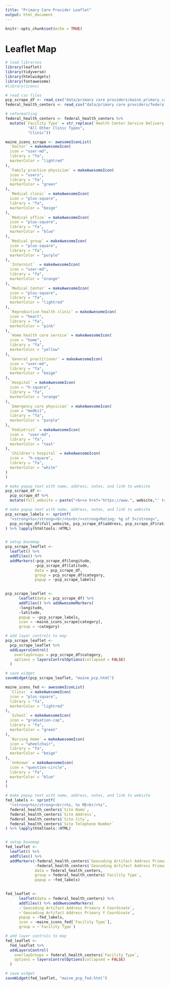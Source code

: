 ```yaml
---
title: "Primary Care Provider Leaflet"
output: html_document
---
```


```r
knitr::opts_chunk$set(echo = TRUE)
```

# Leaflet Map

```r

# load libraries
library(leaflet)
library(tidyverse)
library(htmlwidgets)
library(fontawesome)
#library(icons)
```


```r

# read csv files
pcp_scrape_df <- read_csv("data/primary care providers/maine_primary_care_scrape.csv")
federal_health_centers <- read_csv("data/primary care providers/federally_recognized_health_centers.csv")

# reformatting
federal_health_centers <- federal_health_centers %>%
  mutate(`Facility Type` = str_replace(`Health Center Service Delivery Site Location Setting Description`, 
          "All Other Clinic Types", 
          "Clinic"))

```


```r

maine_icons_scrape <- awesomeIconList(
  `Doctor` = makeAwesomeIcon(
  icon = "user-md",
  library = "fa",
  markerColor = "lightred"
),
  `Family practice physician` = makeAwesomeIcon(
  icon = "users",
  library = "fa",
  markerColor = "green"
),
  `Medical clinic` = makeAwesomeIcon(
  icon = "plus-square",
  library = "fa",
  markerColor = "beige"
),
  `Medical office` = makeAwesomeIcon(
  icon = "plus-square",
  library = "fa",
  markerColor = "blue"
),
  `Medical group` = makeAwesomeIcon(
  icon = "plus-square",
  library = "fa",
  markerColor = "purple"
),
  `Internist`  = makeAwesomeIcon(
  icon = "user-md",
  library = "fa",
  markerColor = "orange"
),
  `Medical Center` = makeAwesomeIcon(
  icon = "plus-square",
  library = "fa",
  markerColor = "lightred"
),
  `Reproductive health clinic` = makeAwesomeIcon(
  icon = "heart",
  library = "fa",
  markerColor = "pink"
),
  `Home health care service` = makeAwesomeIcon(
  icon = "home",
  library = "fa",
  markerColor = "yellow"
),
  `General practitioner` = makeAwesomeIcon(
  icon = "user-md",
  library = "fa",
  markerColor = "beige"
),
  `Hospital` = makeAwesomeIcon(
  icon = "h-square",
  library = "fa",
  markerColor = "orange"
),
  `Emergency care physician` = makeAwesomeIcon(
  icon = "medkit",
  library = "fa",
  markerColor = "purple"
),
  `Podiatrist` = makeAwesomeIcon(
  icon =  "user-md",
  library = "fa",
  markerColor = "teal"
),
  `Children's hospital` = makeAwesomeIcon(
  icon =  "h-square",
  library = "fa",
  markerColor = "white"
)
)

# make popup text with name, address, notes, and link to website
pcp_scrape_df <-
  pcp_scrape_df %>% 
  mutate(full_website = paste("<b><a href='https://www.", website,"' target='_blank'>", title,"</a></b>", "<br/>", sep = "")) 

# make popup text with name, address, notes, and link to website
pcp_scrape_labels <- sprintf(
  "<strong>%s</strong><br/>%s<br/><strong>Rating: %g of 5</strong>",
  pcp_scrape_df$full_website, pcp_scrape_df$address, pcp_scrape_df$rating
) %>% lapply(htmltools::HTML)


# setup basemap
pcp_scrape_leaflet <- 
  leaflet() %>% 
  addTiles() %>%
  addMarkers(~pcp_scrape_df$longitude, 
             ~pcp_scrape_df$latitude, 
             data = pcp_scrape_df, 
             group = pcp_scrape_df$category, 
             popup = ~pcp_scrape_labels)
  

pcp_scrape_leaflet <- 
      leaflet(data = pcp_scrape_df) %>%
      addTiles() %>% addAwesomeMarkers(
      ~longitude,
      ~latitude,
      popup = ~pcp_scrape_labels,
      icon = ~maine_icons_scrape[category], 
      group = ~category)

# add layer controls to map 
pcp_scrape_leaflet <- 
  pcp_scrape_leaflet %>% 
  addLayersControl(
    overlayGroups = pcp_scrape_df$category,
    options = layersControlOptions(collapsed = FALSE)
  )

# save widget 
saveWidget(pcp_scrape_leaflet, "maine_pcp.html")

```

```r

maine_icons_fed <- awesomeIconList(
  `Clinic` = makeAwesomeIcon(
  icon = "plus-square",
  library = "fa",
  markerColor = "lightred"
),
  `School` = makeAwesomeIcon(
  icon = "graduation-cap",
  library = "fa",
  markerColor = "green"
),
  `Nursing Home` = makeAwesomeIcon(
  icon = "wheelchair",
  library = "fa",
  markerColor = "beige"
),
  `Unknown` = makeAwesomeIcon(
  icon = "question-circle",
  library = "fa",
  markerColor = "blue"
)
)

# make popup text with name, address, notes, and link to website
fed_labels <- sprintf(
  "<strong>%s</strong><br/>%s, %s ME<br/>%s",
  federal_health_centers$`Site Name`, 
  federal_health_centers$`Site Address`, 
  federal_health_centers$`Site City`,
  federal_health_centers$`Site Telephone Number`
) %>% lapply(htmltools::HTML)


# setup basemap
fed_leaflet <- 
  leaflet() %>% 
  addTiles() %>%
  addMarkers(~federal_health_centers$`Geocoding Artifact Address Primary X Coordinate`, 
             ~federal_health_centers$`Geocoding Artifact Address Primary Y Coordinate`, 
             data = federal_health_centers, 
             group = federal_health_centers$`Facility Type`, 
             popup = ~fed_labels)
  

fed_leaflet <- 
      leaflet(data = federal_health_centers) %>%
      addTiles() %>% addAwesomeMarkers(
      ~`Geocoding Artifact Address Primary X Coordinate`,
      ~`Geocoding Artifact Address Primary Y Coordinate`,
      popup = ~fed_labels,
      icon = ~maine_icons_fed[`Facility Type`], 
      group = ~`Facility Type`)

# add layer controls to map 
fed_leaflet <- 
  fed_leaflet %>% 
  addLayersControl(
    overlayGroups = federal_health_centers$`Facility Type`,
    options = layersControlOptions(collapsed = FALSE)
  )

# save widget 
saveWidget(fed_leaflet, "maine_pcp_fed.html")

```



